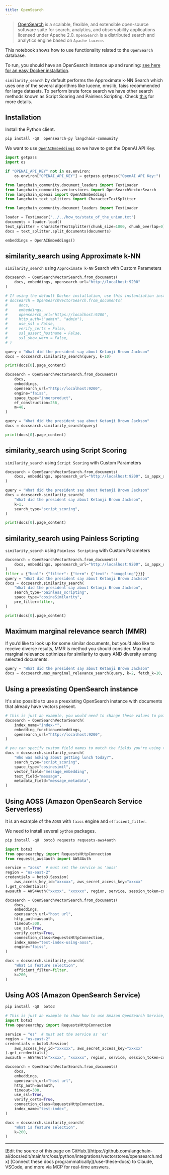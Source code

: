 ```yaml
---
title: OpenSearch
---
```


> [OpenSearch](https://opensearch.org/) is a scalable, flexible, and extensible open-source software suite for search, analytics, and observability applications licensed under Apache 2.0. `OpenSearch` is a distributed search and analytics engine based on `Apache Lucene`.

This notebook shows how to use functionality related to the `OpenSearch` database.

To run, you should have an OpenSearch instance up and running: [see here for an easy Docker installation](https://hub.docker.com/r/opensearchproject/opensearch).

`similarity_search` by default performs the Approximate k-NN Search which uses one of the several algorithms like lucene, nmslib, faiss recommended for
large datasets. To perform brute force search we have other search methods known as Script Scoring and Painless Scripting.
Check [this](https://opensearch.org/docs/latest/search-plugins/knn/index/) for more details.

## Installation

Install the Python client.

```python
pip install -qU  opensearch-py langchain-community
```

We want to use [`OpenAIEmbeddings`](https://reference.langchain.com/python/integrations/langchain_openai/OpenAIEmbeddings/) so we have to get the OpenAI API Key.

```python
import getpass
import os

if "OPENAI_API_KEY" not in os.environ:
    os.environ["OPENAI_API_KEY"] = getpass.getpass("OpenAI API Key:")
```

```python
from langchain_community.document_loaders import TextLoader
from langchain_community.vectorstores import OpenSearchVectorSearch
from langchain_openai import OpenAIEmbeddings
from langchain_text_splitters import CharacterTextSplitter
```

```python
from langchain_community.document_loaders import TextLoader

loader = TextLoader("../../how_to/state_of_the_union.txt")
documents = loader.load()
text_splitter = CharacterTextSplitter(chunk_size=1000, chunk_overlap=0)
docs = text_splitter.split_documents(documents)

embeddings = OpenAIEmbeddings()
```

## similarity_search using Approximate k-NN

`similarity_search` using `Approximate k-NN` Search with Custom Parameters

```python
docsearch = OpenSearchVectorSearch.from_documents(
    docs, embeddings, opensearch_url="http://localhost:9200"
)

# If using the default Docker installation, use this instantiation instead:
# docsearch = OpenSearchVectorSearch.from_documents(
#     docs,
#     embeddings,
#     opensearch_url="https://localhost:9200",
#     http_auth=("admin", "admin"),
#     use_ssl = False,
#     verify_certs = False,
#     ssl_assert_hostname = False,
#     ssl_show_warn = False,
# )
```

```python
query = "What did the president say about Ketanji Brown Jackson"
docs = docsearch.similarity_search(query, k=10)
```

```python
print(docs[0].page_content)
```

```python
docsearch = OpenSearchVectorSearch.from_documents(
    docs,
    embeddings,
    opensearch_url="http://localhost:9200",
    engine="faiss",
    space_type="innerproduct",
    ef_construction=256,
    m=48,
)

query = "What did the president say about Ketanji Brown Jackson"
docs = docsearch.similarity_search(query)
```

```python
print(docs[0].page_content)
```

## similarity_search using Script Scoring

`similarity_search` using `Script Scoring` with Custom Parameters

```python
docsearch = OpenSearchVectorSearch.from_documents(
    docs, embeddings, opensearch_url="http://localhost:9200", is_appx_search=False
)

query = "What did the president say about Ketanji Brown Jackson"
docs = docsearch.similarity_search(
    "What did the president say about Ketanji Brown Jackson",
    k=1,
    search_type="script_scoring",
)
```

```python
print(docs[0].page_content)
```

## similarity_search using Painless Scripting

`similarity_search` using `Painless Scripting` with Custom Parameters

```python
docsearch = OpenSearchVectorSearch.from_documents(
    docs, embeddings, opensearch_url="http://localhost:9200", is_appx_search=False
)
filter = {"bool": {"filter": {"term": {"text": "smuggling"}}}}
query = "What did the president say about Ketanji Brown Jackson"
docs = docsearch.similarity_search(
    "What did the president say about Ketanji Brown Jackson",
    search_type="painless_scripting",
    space_type="cosineSimilarity",
    pre_filter=filter,
)
```

```python
print(docs[0].page_content)
```

## Maximum marginal relevance search (MMR)

If you’d like to look up for some similar documents, but you’d also like to receive diverse results, MMR is method you should consider. Maximal marginal relevance optimizes for similarity to query AND diversity among selected documents.

```python
query = "What did the president say about Ketanji Brown Jackson"
docs = docsearch.max_marginal_relevance_search(query, k=2, fetch_k=10, lambda_param=0.5)
```

## Using a preexisting OpenSearch instance

It's also possible to use a preexisting OpenSearch instance with documents that already have vectors present.

```python
# this is just an example, you would need to change these values to point to another opensearch instance
docsearch = OpenSearchVectorSearch(
    index_name="index-*",
    embedding_function=embeddings,
    opensearch_url="http://localhost:9200",
)

# you can specify custom field names to match the fields you're using to store your embedding, document text value, and metadata
docs = docsearch.similarity_search(
    "Who was asking about getting lunch today?",
    search_type="script_scoring",
    space_type="cosinesimil",
    vector_field="message_embedding",
    text_field="message",
    metadata_field="message_metadata",
)
```

## Using AOSS (Amazon OpenSearch Service Serverless)

It is an example of the `AOSS` with `faiss` engine and `efficient_filter`.

We need to install several `python` packages.

```python
pip install -qU  boto3 requests requests-aws4auth
```

```python
import boto3
from opensearchpy import RequestsHttpConnection
from requests_aws4auth import AWS4Auth

service = "aoss"  # must set the service as 'aoss'
region = "us-east-2"
credentials = boto3.Session(
    aws_access_key_id="xxxxxx", aws_secret_access_key="xxxxx"
).get_credentials()
awsauth = AWS4Auth("xxxxx", "xxxxxx", region, service, session_token=credentials.token)

docsearch = OpenSearchVectorSearch.from_documents(
    docs,
    embeddings,
    opensearch_url="host url",
    http_auth=awsauth,
    timeout=300,
    use_ssl=True,
    verify_certs=True,
    connection_class=RequestsHttpConnection,
    index_name="test-index-using-aoss",
    engine="faiss",
)

docs = docsearch.similarity_search(
    "What is feature selection",
    efficient_filter=filter,
    k=200,
)
```

## Using AOS (Amazon OpenSearch Service)

```python
pip install -qU  boto3
```

```python
# This is just an example to show how to use Amazon OpenSearch Service, you need to set proper values.
import boto3
from opensearchpy import RequestsHttpConnection

service = "es"  # must set the service as 'es'
region = "us-east-2"
credentials = boto3.Session(
    aws_access_key_id="xxxxxx", aws_secret_access_key="xxxxx"
).get_credentials()
awsauth = AWS4Auth("xxxxx", "xxxxxx", region, service, session_token=credentials.token)

docsearch = OpenSearchVectorSearch.from_documents(
    docs,
    embeddings,
    opensearch_url="host url",
    http_auth=awsauth,
    timeout=300,
    use_ssl=True,
    verify_certs=True,
    connection_class=RequestsHttpConnection,
    index_name="test-index",
)

docs = docsearch.similarity_search(
    "What is feature selection",
    k=200,
)
```

---

<Callout icon="pen-to-square" iconType="regular">
    [Edit the source of this page on GitHub.](https://github.com/langchain-ai/docs/edit/main/src/oss/python/integrations/vectorstores/opensearch.mdx)
</Callout>
<Tip icon="terminal" iconType="regular">
    [Connect these docs programmatically](/use-these-docs) to Claude, VSCode, and more via MCP for    real-time answers.
</Tip>
